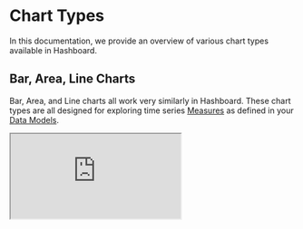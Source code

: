 
# Chart Types

In this documentation, we provide an overview of various chart types available in Hashboard.

## Bar, Area, Line Charts

Bar, Area, and Line charts all work very similarly in Hashboard. These chart types are all designed for exploring time series [Measures](/docs/data-modeling/measures) as defined in your [Data Models](/docs/data-modeling.mdx).

<Iframe src="https://demo.hashboard.com/public/sv/p2vCI-1xB3a8ATHV" />

Bar charts represent data with rectangular bars. The height of the bars is proportional to the measure values they represent. Bar charts are a good default for a single measure time series. They clearly communicate granularity and it is easy to spot when there is missing data or the value is zero.

<Iframe src="https://demo.hashboard.com/public/sv/Pcq9sH2s9GsJvzDr" />

Line charts represent data points connected by a line. They are useful for comparing series values directly against one another. e.g. comparing call volumes between departments.

<Iframe src="https://demo.hashboard.com/public/sv/MB2_I1v8juTfMjHy" />

Area charts are similar to line charts, but fill the area under the lines. Area charts emphasize the total area taken up by a series. They work particularly well for charts showing proportional changes of a whole over time.

## Horizontal Bar Chart

<Iframe src="https://demo.hashboard.com/public/sv/OAcMRKe_sI_YYs6p" />

Horizontal bar charts are extremely effective data visualizations for comparing total values across categories.

<Callout type="info">
  Make sure to pick the right sorting for your viewers. Should you sort by the
  the category names or the measure values? Our other chart types are naturally
  sorted by time, but here you need to be a bit more careful.
</Callout>

## Table

<Iframe src="https://demo.hashboard.com/public/sv/E07ZDaoqUf_GeLTc" />

Hashboard tables provide powerful options for visualization, formatting, and grouping. Tables are often the best option when comparing multiple [Measures](/docs/data-modeling/measures) and breakouts at the same time.

## Pivot Table

<Iframe src="https://demo.hashboard.com/public/sv/HjGxTx8kUpgCO2Is" />

Pivot tables allow you to take a table and break out columns. They enable you to quickly examine the effects of multiple dimensions of the data on a single measure.

## Source Data Table

<Iframe src="https://demo.hashboard.com/public/sv/2vXP_KrPHNLoRh_j" />

Source data tables show the underlying data from your data warehouse. They provide raw data that can be used for further analysis or exported to other tools.

<Callout type="info">
  Hashboard automatically makes URLs in source data tables clickable.
</Callout>
